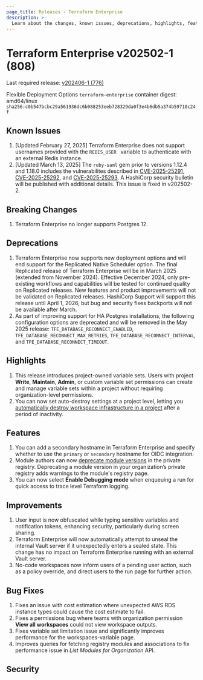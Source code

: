 ```yaml
---
page_title: Releases - Terraform Enterprise
description: >-
  Learn about the changes, known issues, deprecations, highlights, features, improvements, bug fixes, and security fixes for the v202502-1 (808) release.
---
```


# Terraform Enterprise v202502-1 (808)

Last required release: [v202406-1 (776)](/terraform/enterprise/releases/2024/v202406-1)

Flexible Deployment Options `terraform-enterprise` container digest: amd64/linux `sha256:c0b547bcbc29a561936dc6b088253eeb728329da0f3e4b6db5a374b59710c24f`

## Known Issues

1. [Updated February 27, 2025] Terraform Enterprise does not support usernames provided with the `REDIS_USER ` variable to authenticate with an external Redis instance.
1. [Updated March 13, 2025] The `ruby-saml` gem prior to versions 1.12.4 and 1.18.0 includes the vulnerabilites described
  in [CVE-2025-25291](https://cve.mitre.org/cgi-bin/cvename.cgi?name=CVE-2025-25291),
  [CVE-2025-25292](https://cve.mitre.org/cgi-bin/cvename.cgi?name=CVE-2025-25292), and
  [CVE-2025-25293](https://cve.mitre.org/cgi-bin/cvename.cgi?name=CVE-2025-25293). A HashiCorp security bulletin will be
  published with additional details. This issue is fixed in v202502-2.

## Breaking Changes

1. Terraform Enterprise no longer supports Postgres 12.

## Deprecations

1. Terraform Enterprise now supports new deployment options and will end support for the Replicated Native Scheduler option.
The final Replicated release of Terraform Enterprise will be in March 2025 (extended from November 2024). Effective December 2024,
only pre-existing workflows and capabilities will be tested for continued quality on Replicated releases. New features and product
improvements will not be validated on Replicated releases. HashiCorp Support will support this release until April 1, 2026, but
bug and security fixes backports will not be available after March.
2. As part of improving support for HA Postgres installations, the following configuration options are deprecated and will be removed in the May 2025 release: `TFE_DATABASE_RECONNECT_ENABLED`, `TFE_DATABASE_RECONNECT_MAX_RETRIES`, `TFE_DATABASE_RECONNECT_INTERVAL`, and `TFE_DATABASE_RECONNECT_TIMEOUT`.

## Highlights
1. This release introduces project-owned variable sets. Users with project **Write**, **Maintain**, **Admin**, or custom variable set permissions can create and manage variable sets within a project without requiring organization-level permissions.
1. You can now set auto-destroy settings at a project level, letting you [automatically destroy workspace infrastructure in a project](/terraform/enterprise/projects/manage#automatically-destroy-inactive-workspaces) after a period of inactivity.

## Features

1. You can add a secondary hostname in Terraform Enterprise and specify whether to use the `primary` or `secondary` hostname for OIDC integration.
1. Module authors can now [deprecate module versions](/terraform/enterprise/registry/manage-module-versions) in the private registry. Deprecating a module version in your organization’s private registry adds warnings to the module's registry page.
1. You can now select **Enable Debugging mode** when enqueuing a run for quick access to trace level Terraform logging.

## Improvements

1. User input is now obfuscated while typing sensitive variables and notification tokens, enhancing security, particularly during screen sharing.
1. Terraform Enterprise will now automatically attempt to unseal the internal Vault server if it unexpectedly enters a sealed state. This change has no impact on Terraform Enterprise running with an external Vault server.
1. No-code workspaces now inform users of a pending user action, such as a policy override, and direct users to the run page for further action.

## Bug Fixes

1. Fixes an issue with cost estimation where unexpected AWS RDS instance types could cause the cost estimate to fail.
1. Fixes a permissions bug where teams with organization permission **View all workspaces** could not view workspace outputs.
1. Fixes variable set limitation issue and significantly improves performance for the workspaces-variable page.
1. Improves queries for fetching registry modules and associations to fix performance issue in *List Modules for Organization* API.

## Security
